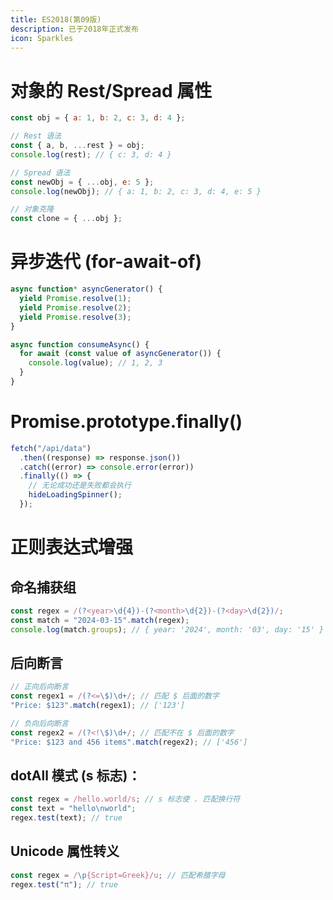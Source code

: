 ```yaml
---
title: ES2018(第09版)
description: 已于2018年正式发布
icon: Sparkles
---
```


# 对象的 Rest/Spread 属性

```js
const obj = { a: 1, b: 2, c: 3, d: 4 };

// Rest 语法
const { a, b, ...rest } = obj;
console.log(rest); // { c: 3, d: 4 }

// Spread 语法
const newObj = { ...obj, e: 5 };
console.log(newObj); // { a: 1, b: 2, c: 3, d: 4, e: 5 }

// 对象克隆
const clone = { ...obj };
```

# 异步迭代 (for-await-of)

```js
async function* asyncGenerator() {
  yield Promise.resolve(1);
  yield Promise.resolve(2);
  yield Promise.resolve(3);
}

async function consumeAsync() {
  for await (const value of asyncGenerator()) {
    console.log(value); // 1, 2, 3
  }
}
```

# Promise.prototype.finally()

```js
fetch("/api/data")
  .then((response) => response.json())
  .catch((error) => console.error(error))
  .finally(() => {
    // 无论成功还是失败都会执行
    hideLoadingSpinner();
  });
```

# 正则表达式增强

## 命名捕获组

```js
const regex = /(?<year>\d{4})-(?<month>\d{2})-(?<day>\d{2})/;
const match = "2024-03-15".match(regex);
console.log(match.groups); // { year: '2024', month: '03', day: '15' }
```

## 后向断言

```js
// 正向后向断言
const regex1 = /(?<=\$)\d+/; // 匹配 $ 后面的数字
"Price: $123".match(regex1); // ['123']

// 负向后向断言
const regex2 = /(?<!\$)\d+/; // 匹配不在 $ 后面的数字
"Price: $123 and 456 items".match(regex2); // ['456']
```

## dotAll 模式 (s 标志)：

```js
const regex = /hello.world/s; // s 标志使 . 匹配换行符
const text = "hello\nworld";
regex.test(text); // true
```

## Unicode 属性转义

```js
const regex = /\p{Script=Greek}/u; // 匹配希腊字母
regex.test("π"); // true
```

